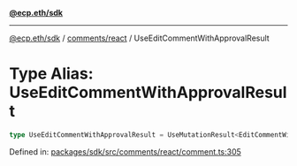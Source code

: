 [**@ecp.eth/sdk**](../../../index.mdx)

***

[@ecp.eth/sdk](/sdk-reference/index.mdx) / [comments/react](/sdk-reference/comments/react/index.mdx) / UseEditCommentWithApprovalResult

# Type Alias: UseEditCommentWithApprovalResult

```ts
type UseEditCommentWithApprovalResult = UseMutationResult<EditCommentWithApprovalResult, Error, UseEditCommentWithApprovalParams>;
```

Defined in: [packages/sdk/src/comments/react/comment.ts:305](https://github.com/ecp-eth/comments-monorepo/blob/main/packages/sdk/src/comments/react/comment.ts#L305)
